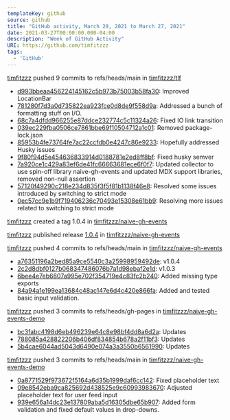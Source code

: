 ---
templateKey: github
source: github
title: "GitHub activity, March 20, 2021 to March 27, 2021"
date: 2021-03-27T00:00:00.000-04:00
description: "Week of GitHub Activity"
URI: https://github.com/timfitzzz
tags: 
  - 'GitHub'
---

[timfitzzz](https://github.com/timfitzzz) pushed 9 commits to refs/heads/main in [timfitzzz/tlf](https://github.com/timfitzzz/tlf)  
* [d993bbeaa456224145162c5b973b75003b58fa30](https://github.com/timfitzzz/tlf/commits/d993bbeaa456224145162c5b973b75003b58fa30): Improved LocationBar  
* [781280f7d3a0d735822ea923fce0d8de9f558d9a](https://github.com/timfitzzz/tlf/commits/781280f7d3a0d735822ea923fce0d8de9f558d9a): Addressed a bunch of formatting stuff on I/O.  
* [68c7a4dfdd966255e87ddce232774c5c11324a26](https://github.com/timfitzzz/tlf/commits/68c7a4dfdd966255e87ddce232774c5c11324a26): Fixed IO link transition  
* [039ec229fba0506ce7861bbe69f10504712a1c01](https://github.com/timfitzzz/tlf/commits/039ec229fba0506ce7861bbe69f10504712a1c01): Removed package-lock.json  
* [85953b4fe73764fe7ac22ccfdb0e4247c86e9233](https://github.com/timfitzzz/tlf/commits/85953b4fe73764fe7ac22ccfdb0e4247c86e9233): Hopefully addressed Husky issues  
* [9f80f94d5e454636833914d0188781e2ed8ff8bf](https://github.com/timfitzzz/tlf/commits/9f80f94d5e454636833914d0188781e2ed8ff8bf): Fixed husky semver  
* [7a920ce1c429a83ef6de41fc66663681ece6f0f7](https://github.com/timfitzzz/tlf/commits/7a920ce1c429a83ef6de41fc66663681ece6f0f7): Updated collector to use spin-off library naive-gh-events and updated MDX support libraries, removed non-null assertion  
* [57120f49290c218e234d835f3f5f81b1138f46e8](https://github.com/timfitzzz/tlf/commits/57120f49290c218e234d835f3f5f81b1138f46e8): Resolved some issues introduced by switching to strict mode  
* [0ec57cc9e1b9f719406236c70493e15308e61bb9](https://github.com/timfitzzz/tlf/commits/0ec57cc9e1b9f719406236c70493e15308e61bb9): Resolving more issues related to switching to strict mode  

[timfitzzz](https://github.com/timfitzzz) created a tag 1.0.4 in [timfitzzz/naive-gh-events](https://github.com/timfitzzz/naive-gh-events)  

[timfitzzz](https://github.com/timfitzzz) published release [1.0.4](https://github.com/timfitzzz/naive-gh-events/releases/tag/1.0.4) in [timfitzzz/naive-gh-events](https://github.com/timfitzzz/naive-gh-events)  

[timfitzzz](https://github.com/timfitzzz) pushed 4 commits to refs/heads/main in [timfitzzz/naive-gh-events](https://github.com/timfitzzz/naive-gh-events)  
* [a76351196a2bed85a9ce5540c3a25998959492de](https://github.com/timfitzzz/naive-gh-events/commits/a76351196a2bed85a9ce5540c3a25998959492de): v1.0.4  
* [2c2d8dbf0127b068347486076b7a1d98ebaf2e1d](https://github.com/timfitzzz/naive-gh-events/commits/2c2d8dbf0127b068347486076b7a1d98ebaf2e1d): v1.0.3  
* [6bee4e7eb6807a995e702f354719e4c83fc2b240](https://github.com/timfitzzz/naive-gh-events/commits/6bee4e7eb6807a995e702f354719e4c83fc2b240): Added missing type exports  
* [84a94a1e199ea13684c48ac147e6d4c420e866fa](https://github.com/timfitzzz/naive-gh-events/commits/84a94a1e199ea13684c48ac147e6d4c420e866fa): Added and tested basic input validation.  

[timfitzzz](https://github.com/timfitzzz) pushed 3 commits to refs/heads/gh-pages in [timfitzzz/naive-gh-events-demo](https://github.com/timfitzzz/naive-gh-events-demo)  
* [bc3fabc4198d6eb496239e64c8e98bf4dd8a6d2a](https://github.com/timfitzzz/naive-gh-events-demo/commits/bc3fabc4198d6eb496239e64c8e98bf4dd8a6d2a): Updates  
* [788085a428822206b406df834854b678a2f11bf3](https://github.com/timfitzzz/naive-gh-events-demo/commits/788085a428822206b406df834854b678a2f11bf3): Updates  
* [5b4cae6044ad5043d6490e074a3a3550b6561990](https://github.com/timfitzzz/naive-gh-events-demo/commits/5b4cae6044ad5043d6490e074a3a3550b6561990): Updates  

[timfitzzz](https://github.com/timfitzzz) pushed 3 commits to refs/heads/main in [timfitzzz/naive-gh-events-demo](https://github.com/timfitzzz/naive-gh-events-demo)  
* [0a8771529f973672f5164a6d35b1999daf6cc142](https://github.com/timfitzzz/naive-gh-events-demo/commits/0a8771529f973672f5164a6d35b1999daf6cc142): Fixed placeholder text  
* [09e8542eba9ca825692d438525e9c60993983670](https://github.com/timfitzzz/naive-gh-events-demo/commits/09e8542eba9ca825692d438525e9c60993983670): Adjusted placeholder text for user feed input  
* [939e656a14dc23e137809aba5d16305dbe65b907](https://github.com/timfitzzz/naive-gh-events-demo/commits/939e656a14dc23e137809aba5d16305dbe65b907): Added form validation and fixed default values in drop-downs.  

